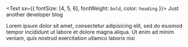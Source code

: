 <Text sx={{ fontSize: [4, 5, 6], fontWeight: `bold`, color: `heading` }}>
  Just another developer blog
</Text>

Lorem ipsum dolor sit amet, consectetur adipisicing elit, sed do eiusmod tempor incididunt ut labore et dolore magna aliqua. Ut enim ad minim veniam, quis nostrud exercitation ullamco laboris nisi